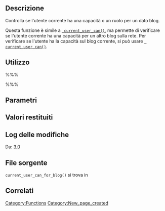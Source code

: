 {{Languages|
{{en|Function Reference/current_user_can_for_blog}}
{{it|Riferimento funzioni/current_user_can_for_blog}}
}}

== Descrizione ==

Controlla se l'utente corrente ha una capacità o un ruolo per un dato blog.

Questa funzione è simile a <tt>[[it:Riferimento_funzioni/current_user_can | current_user_can()]]</tt>, ma permette di verificare se l'utente corrente ha una capacità per un altro blog sulla rete. Per verificare se l'utente ha la capacità sul blog corrente, si può usare <tt>[[it:Riferimento_funzioni/current_user_can | current_user_can()]]</tt>.

== Utilizzo ==
%%%<?php current_user_can_for_blog($blog_id, $capability); ?>%%%

== Parametri ==

{{it:Parameter|$blog_id|integer|ID del blog.}}

{{it:Parameter|$capability|string|Nome della capacità o del ruolo.}}

== Valori restituiti ==

{{it:Return||boolean|True in caso affermativo, false altrimenti.}}

== Log delle modifiche ==

Da: [[Version 3.0|3.0]]

== File sorgente ==

<tt>current_user_can_for_blog()</tt> si trova in {{Trac|wp-includes/capabilities.php}}

== Correlati ==

{{User Can Tags}}

{{it:Tag Footer}}

[[Category:Functions]]

[[Category:New_page_created]]